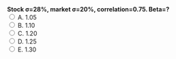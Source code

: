 ::: {.question-block}
<form onsubmit="event.preventDefault(); checkAnswer('module2_mcq_q76')" data-correct-answer="A">
<strong style="display: block;">Stock σ=28%, market σ=20%, correlation=0.75. Beta=?</strong>
<label><input type="radio" name="module2_mcq_q76" value="A"> A. 1.05</label><br>
<label><input type="radio" name="module2_mcq_q76" value="B"> B. 1.10</label><br>
<label><input type="radio" name="module2_mcq_q76" value="C"> C. 1.20</label><br>
<label><input type="radio" name="module2_mcq_q76" value="D"> D. 1.25</label><br>
<label><input type="radio" name="module2_mcq_q76" value="E"> E. 1.30</label><br>
</form>
<div id="feedback-module2_mcq_q76" class="feedback" data-status="" style="display:none;">
✅ Correct: A. β=ρ×σi/σm=0.75×28/20=1.05.
</div>
:::
